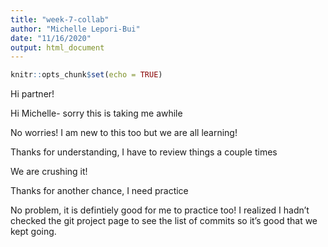 ```yaml
---
title: "week-7-collab"
author: "Michelle Lepori-Bui"
date: "11/16/2020"
output: html_document
---
```


```r
knitr::opts_chunk$set(echo = TRUE)
```

Hi partner!

Hi Michelle- sorry this is taking me awhile

No worries! I am new to this too but we are all learning!

Thanks for understanding, I have to review things a couple times

We are crushing it!

Thanks for another chance, I need practice

No problem, it is defintiely good for me to practice too! I realized I hadn't checked the git project page to see the list of commits so it's good that we kept going.
